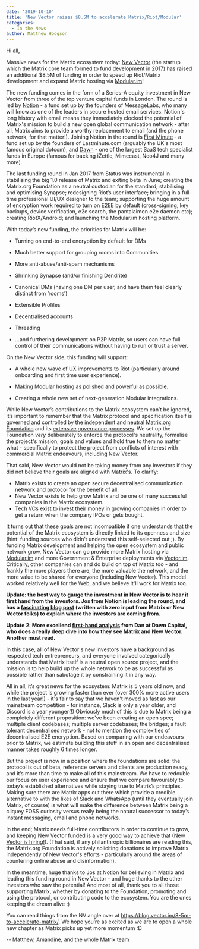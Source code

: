 ```yaml
---
date: '2019-10-10'
title: 'New Vector raises $8.5M to accelerate Matrix/Riot/Modular'
categories:
  - In the News
author: Matthew Hodgson
---
```


Hi all,

Massive news for the Matrix ecosystem today: [New Vector](https://vector.im) (the
startup which the Matrix core team formed to fund development in 2017) has
raised an additional $8.5M of funding in order to speed up Riot/Matrix
development and expand Matrix hosting via [Modular.im](https://modular.im)!

The new funding comes in the form of a Series-A equity investment in New
Vector from three of the top venture capital funds in London.  The round is
led by [Notion](https://notion.vc) - a fund set up by the founders of
MessageLabs, who many will know as one of the leaders in secure hosted email
services.  Notion's long history with email means they immediately clocked the
potential of Matrix's mission to build a new open global communication network -
after all, Matrix aims to provide a worthy replacement to email (and the
phone network, for that matter!).  Joining Notion in the round is [First
Minute](https://firstminute.capital) - a fund set up by the founders of
Lastminute.com (arguably the UK's most famous original dotcom), and
[Dawn](http://dawncapital.com/) - one of the largest SaaS tech specialist
funds in Europe (famous for backing iZettle, Mimecast, Neo4J and many more).

The last funding round in Jan 2017 from Status was instrumental in stabilising
the big 1.0 release of Matrix and exiting beta in June; creating the
Matrix.org Foundation as a neutral custodian for the standard; stabilising and
optimising Synapse; redesigning Riot’s user interface; bringing in a full-time
professional UI/UX designer to the team; supporting the huge amount of
encryption work required to turn on E2EE by default (cross-signing, key
backups, device verification, e2e search, the pantalaimon e2e daemon etc);
creating RiotX/Android; and launching the Modular.im hosting platform.

With today’s new funding, the priorities for Matrix will be:

 * Turning on end-to-end encryption by default for DMs

 * Much better support for grouping rooms into Communities

 * More anti-abuse/anti-spam mechanisms

 * Shrinking Synapse (and/or finishing Dendrite)

 * Canonical DMs (having one DM per user, and have them feel clearly distinct from ‘rooms’)

 * Extensible Profiles

 * Decentralised accounts

 * Threading

 * ...and furthering development on P2P Matrix, so users can have full control of their communications without having to run or trust a server.

On the New Vector side, this funding will support: 

 * A whole new wave of UX improvements to Riot (particularly around onboarding and first time user experience).

 * Making Modular hosting as polished and powerful as possible.

 * Creating a whole new set of next-generation Modular integrations.

While New Vector’s contributions to the Matrix ecosystem can’t be ignored,
it’s important to remember that the Matrix protocol and specification itself
is governed and controlled by the independent and neutral [Matrix.org
Foundation](https://matrix.org/foundation) and its [extensive governance
processes](https://github.com/matrix-org/matrix-doc/blob/master/proposals/1779-open-governance.md).
 We set up the Foundation *very* deliberately to enforce the protocol's
neutrality, formalise the project's mission, goals and values and hold true to
them no matter what - specifically to protect the project from conflicts of
interest with commercial Matrix endeavours, including New Vector.

That said, New Vector would not be taking money from any investors if they did
not believe their goals are aligned with Matrix's. To clarify:

*   Matrix exists to create an open secure decentralised communication network and protocol for the benefit of all.  
*   New Vector exists to help grow Matrix and be one of many successful companies in the Matrix ecosystem. 
*   Tech VCs exist to invest their money in growing companies in order to get a return when the company IPOs or gets bought.  

It turns out that these goals are not incompatible if one understands that the
potential of the Matrix ecosystem is directly linked to its openness and size
(hint: funding sources who didn’t understand this self-selected out ;). By
funding Matrix development and helping the open ecosystem and public network
grow, New Vector can go provide more Matrix hosting via
[Modular.im](https://modular.im) and more Government & Enterprise deployments
via [Vector.im](https://vector.im).  Critically, other companies can and do
build on top of Matrix too - and frankly the more players there are, the more
valuable the network, and the more value to be shared for everyone (including
New Vector).  This model worked relatively well for the Web, and we believe
it'll work for Matrix too.

**Update: the best way to gauge the investment in New Vector is to hear it
first hand from the investors.  Jos from Notion is leading the round, and has
a [fascinating blog post](https://notion.vc/resources/new-vector-series-a/)
(written with zero input from Matrix or New Vector folks) to explain where the
investors are coming from.**

**Update 2: More excellend [first-hand analysis](https://medium.com/dawn-capital/communications-of-the-future-will-be-open-and-secure-why-we-invested-in-new-vector-2bd8a060faf7) from Dan at Dawn Capital, who does a really deep dive into how they see Matrix and New Vector. Another must read.**

In this case, all of New Vector's new investors have a background as respected
tech entrepreneurs, and everyone involved categorically understands that
Matrix itself is a neutral open source project, and the mission is to help
build up the whole network to be as successful as possible rather than
sabotage it by constraining it in any way.

All in all, it’s great news for the ecosystem: Matrix is 5 years old now, and
while the project is growing faster than ever (over 300% more active users in
the last year!) - it's fair to say that we haven't moved as fast as our
mainstream competition - for instance, Slack is only a year older, and Discord
is a year younger(!)  Obviously much of this is due to Matrix being a
completely different proposition: we've been creating an open spec; multiple
client codebases; multiple server codebases; the bridges; a fault tolerant
decentralised network - not to mention the complexities of decentralised E2E
encryption.  Based on comparing with our endeavours prior to Matrix, we
estimate building this stuff in an open and decentralised manner takes roughly
6 times longer.

But the project is now in a position where the foundations are solid: the
protocol is out of beta, reference servers and clients are production ready,
and it’s more than time to make all of this mainstream. We have to redouble
our focus on user experience and ensure that we compare favourably to today’s
established alternatives while staying true to Matrix’s principles.  Making
sure there are Matrix apps out there which provide a credible alternative to
with the likes of Slack and WhatsApp (until they eventually join Matrix, of
course) is what will make the difference between Matrix being a cliquey FOSS
curiosity versus really being the natural successor to today’s instant
messaging, email and phone networks.

In the end; Matrix needs full-time contributors in order to continue to grow,
and keeping New Vector funded is a very good way to achieve that ([New Vector
is hiring!](https://vector.im/careers)).  (That said, if any philanthropic
billionaires are reading this, the Matrix.org Foundation is actively
soliciting donations to improve Matrix independently of New Vector's efforts -
particularly around the areas of countering online abuse and disinformation).

In the meantime, huge thanks to Jos at Notion for believing in Matrix and
leading this funding round in New Vector - and huge thanks to the other
investors who saw the potential!  And most of all, thank you to all those
supporting Matrix, whether by donating to the Foundation, promoting and using
the protocol, or contributing code to the ecosystem.  You are the ones keeping
the dream alive :)

You can read things from the NV angle over at https://blog.vector.im/8-5m-to-accelerate-matrix/.
We hope you’re as excited as we are to open a whole new chapter as Matrix
picks up yet more momentum :D

-- Matthew, Amandine, and the whole Matrix team

